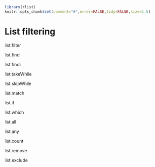 <!--
%\VignetteEngine{knitr}
%\VignetteIndexEntry{List filtering}
-->

```r
library(rlist)
knitr::opts_chunk$set(comment="#",error=FALSE,tidy=FALSE,size=1.5)
```

# List filtering

list.filter

list.find

list.findi

list.takeWhile

list.skipWhile

list.match

list.if

list.which

list.all

list.any

list.count

list.remove

list.exclude
